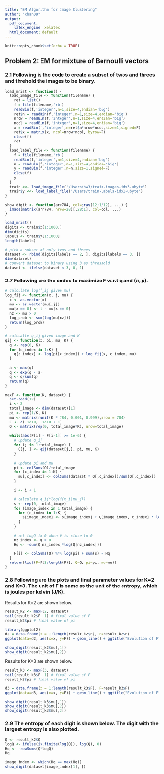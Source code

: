 ```yaml
---
title: "EM Algorithm for Image Clustering"
author: "xhan09"
output:
  pdf_document: 
    latex_engine: xelatex
  html_document: default
---
```


```r
knitr::opts_chunk$set(echo = TRUE)
```

## Problem 2: EM for mixture of Bernoulli vectors

### 2.1 Following is the code to create a subset of twos and threes and threhold the images to be binary.

```r
load_mnist <- function() {
  load_image_file <- function(filename) {
    ret = list()
    f = file(filename,'rb')
    readBin(f,'integer',n=1,size=4,endian='big')
    ret$n = readBin(f,'integer',n=1,size=4,endian='big')
    nrow = readBin(f,'integer',n=1,size=4,endian='big')
    ncol = readBin(f,'integer',n=1,size=4,endian='big')
    x = readBin(f,'integer',n=ret$n*nrow*ncol,size=1,signed=F)
    ret$x = matrix(x, ncol=nrow*ncol, byrow=T)
    close(f)
    ret
  }
  load_label_file <- function(filename) {
    f = file(filename,'rb')
    readBin(f,'integer',n=1,size=4,endian='big')
    n = readBin(f,'integer',n=1,size=4,endian='big')
    y = readBin(f,'integer',n=n,size=1,signed=F)
    close(f)
    y
  }
  train <<- load_image_file('/Users/hw3/train-images-idx3-ubyte')
  train$y <<- load_label_file('/Users/train-labels-idx1-ubyte')
}

show_digit <- function(arr784, col=gray(12:1/12), ...) {
  image(matrix(arr784, nrow=28)[,28:1], col=col, ...)
}

load_mnist()
digits <- train$x[1:1000,]
dim(digits)
labels <- train$y[1:1000]
length(labels)

# pick a subset of only twos and threes
dataset <- rbind(digits[labels == 2, ], digits[labels == 3, ])
dim(dataset)
# convert dataset to binary using 3 as threshold
dataset <- ifelse(dataset < 3, 0, 1)
```

### 2.7 Following are the codes to maximize F w.r.t q and ($\pi, \mu$).

```r
# calculate log(f_ij given mu)
log_fij <- function(x, j, mu) {
  x <- as.vector(x)
  mu <- as.vector(mu[,j])
  mu[x == 0] <- 1 - mu[x == 0]
  nz <- mu > 0
  log_prob <- sum(log(mu[nz]))
  return(log_prob)
}

# calcualte q_ij given image and K
qij <- function(x, pi, mu, K) {
  q <- rep(0, K)
  for (c_index in 1:K) {
    q[c_index] <- log(pi[c_index]) + log_fij(x, c_index, mu) 
  }
  
  a <- max(q)
  q <- exp(q - a)
  q <- q/sum(q)
  return(q)
}

maxF <- function(K, dataset) {
  set.seed(12)
  i <- 2
  total_image <- dim(dataset)[1]
  pi <- rep(1/K, K)
  mu <- matrix(runif(K * 784, 0.001, 0.999),nrow = 784)
  F <- c(-1e10, -1e10 + 1)
  Q <- matrix(rep(0, total_image*K), nrow=total_image)
  
  while(abs(F[i] - F[i-1]) >= 1e-6) {
    # update q_ij
    for (j in 1:total_image) {
      Q[j, ] <- qij(dataset[j,], pi, mu, K)
    }
        
    # update pi and mu
    pi <- colSums(Q)/total_image
    for (c_index in 1:K) {
      mu[,c_index] <- colSums(dataset * Q[,c_index])/sum(Q[,c_index])
    }

    i <- i + 1
    
    # calculate q_ij*log(f(x_i|mu_j))
    s <- rep(0, total_image)
    for (image_index in 1:total_image) {
      for (c_index in 1:K) {
        s[image_index] <- s[image_index] + Q[image_index, c_index] * log_fij(dataset[image_index,], c_index, mu)
      }
    }
    
    # set logQ to 0 when Q is close to 0
    nz_index <- Q > 0
    Hq <- -sum(Q[nz_index]*log(Q[nz_index]))

    F[i] <- colSums(Q) %*% log(pi) + sum(s) + Hq
  }
  return(list(F=F[3:length(F)], Q=Q, pi=pi, mu=mu))
}
```

### 2.8 Following are the plots and final parameter values for K=2 and K=3. The unit of F is same as the unit of the entropy, which is joules per kelvin (J/K).

Results for K=2 are shown below.

```r
result_k2 <- maxF(2, dataset)
tail(result_k2$F, 1) # final value of F
result_k2$pi # final value of pi

library(ggplot2) 
d2 = data.frame(x = 1:length(result_k2$F), F=result_k2$F) 
ggplot(data=d2, aes(x=x, y=F)) + geom_line() + ggtitle("Evolution of F")

show_digit(result_k2$mu[,1])
show_digit(result_k2$mu[,2])
```

Results for K=3 are shown below.

```r
result_k3 <- maxF(3, dataset)
tail(result_k3$F, 1) # final value of F
result_k3$pi # final value of pi

d3 = data.frame(x = 1:length(result_k3$F), F=result_k3$F) 
ggplot(data=d3, aes(x=x, y=F)) + geom_line() + ggtitle("Evolution of F")

show_digit(result_k3$mu[,1])
show_digit(result_k3$mu[,2])
show_digit(result_k3$mu[,3])
```

### 2.9 The entropy of each digit is shown below. The digit with the largest entropy is also plotted.

```r
Q <- result_k2$Q
logQ <- ifelse(is.finite(log(Q)), log(Q), 0) 
Hq <- -rowSums(Q*logQ)
Hq

image_index <- which(Hq == max(Hq))
show_digit(dataset[image_index[1], ])
```

